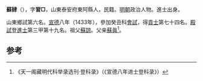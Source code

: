 '''蘇肄'''（{{bd|1406年||？}}），字'''習□'''，山東泰安府東阿縣人，民籍。[[明朝|明朝]]政治人物。進士出身。

山東鄉試第六名。[[宣德|宣德]]八年（1433年），參加癸丑科[[會試|會試]]，得[[貢士|貢士]]第七十四名。[[殿試|殿試]]登[[進士|進士]]第三甲第十九名。祖父[[蘇諒|蘇諒]]。父亲[[蘇眞|蘇眞]]<ref>《天一阁藏明代科举录选刊·登科录》（《宣德八年进士登科录》）</ref>。

==参考==
{{reflist}}
{{明朝人物小作品}}
{{宣德八年癸丑科殿試金榜}}